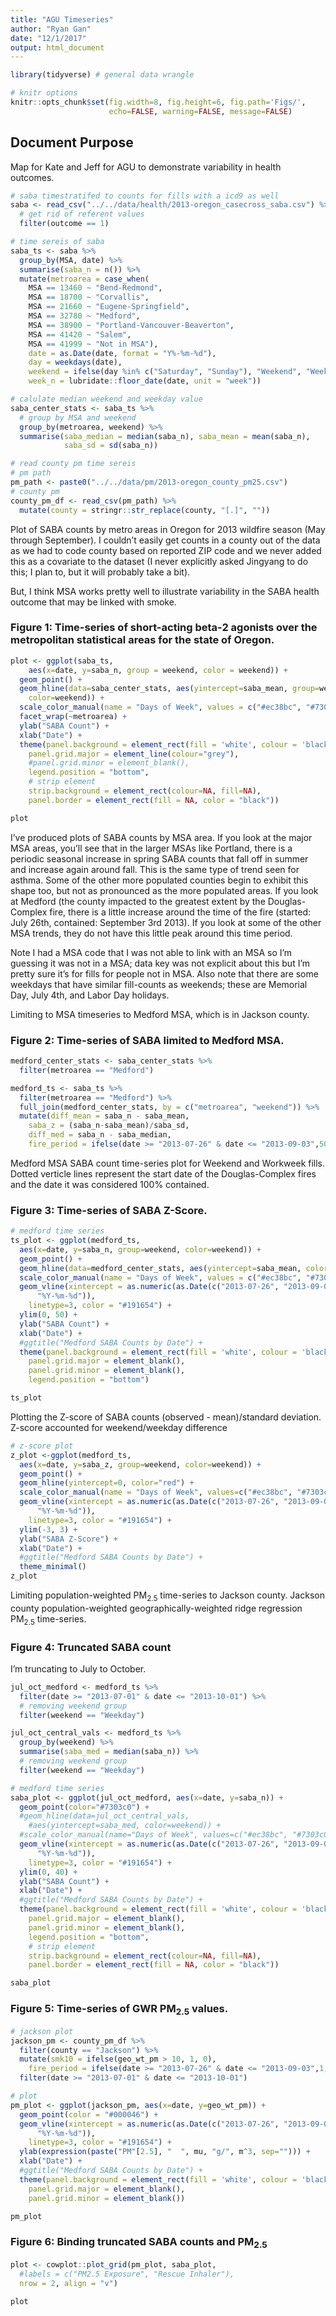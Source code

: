 ```yaml
---
title: "AGU Timeseries"
author: "Ryan Gan"
date: "12/1/2017"
output: html_document
---
```


```r
library(tidyverse) # general data wrangle

# knitr options
knitr::opts_chunk$set(fig.width=8, fig.height=6, fig.path='Figs/',
                      echo=FALSE, warning=FALSE, message=FALSE)
```

## Document Purpose

Map for Kate and Jeff for AGU to demonstrate variability in health outcomes.

```r
# saba timestratifed to counts for fills with a icd9 as well
saba <- read_csv("../../data/health/2013-oregon_casecross_saba.csv") %>% 
  # get rid of referent values
  filter(outcome == 1)

# time sereis of saba
saba_ts <- saba %>% 
  group_by(MSA, date) %>% 
  summarise(saba_n = n()) %>% 
  mutate(metroarea = case_when(
    MSA == 13460 ~ "Bend-Redmond",
    MSA == 18700 ~ "Corvallis",
    MSA == 21660 ~ "Eugene-Springfield",
    MSA == 32780 ~ "Medford",
    MSA == 38900 ~ "Portland-Vancouver-Beaverton",
    MSA == 41420 ~ "Salem",
    MSA == 41999 ~ "Not in MSA"),
    date = as.Date(date, format = "Y%-%m-%d"),
    day = weekdays(date),
    weekend = ifelse(day %in% c("Saturday", "Sunday"), "Weekend", "Weekday"),
    week_n = lubridate::floor_date(date, unit = "week")) 

# calulate median weekend and weekday value
saba_center_stats <- saba_ts %>% 
  # group by MSA and weekend
  group_by(metroarea, weekend) %>% 
  summarise(saba_median = median(saba_n), saba_mean = mean(saba_n),
            saba_sd = sd(saba_n))

# read county pm time sereis
# pm path
pm_path <- paste0("../../data/pm/2013-oregon_county_pm25.csv")
# county pm
county_pm_df <- read_csv(pm_path) %>% 
  mutate(county = stringr::str_replace(county, "[.]", ""))
```

Plot of SABA counts by metro areas in Oregon for 2013 wildfire season (May through September). I couldn't easily get counts in a county out of the data as we had to code county based on reported ZIP code and we never added this as a covariate to the dataset (I never explicitly asked Jingyang to do this; I plan to, but it will probably take a bit).

But, I think MSA works pretty well to illustrate variability in the SABA health outcome that may be linked with smoke.

### Figure 1: Time-series of short-acting beta-2 agonists over the metropolitan statistical areas for the state of Oregon.

```r
plot <- ggplot(saba_ts, 
    aes(x=date, y=saba_n, group = weekend, color = weekend)) +
  geom_point() +
  geom_hline(data=saba_center_stats, aes(yintercept=saba_mean, group=weekend,
    color=weekend)) +
  scale_color_manual(name = "Days of Week", values = c("#ec38bc", "#7303c0")) +
  facet_wrap(~metroarea) +
  ylab("SABA Count") +
  xlab("Date") +
  theme(panel.background = element_rect(fill = 'white', colour = 'black'),
    panel.grid.major = element_line(colour="grey"),
    #panel.grid.minor = element_blank(),
    legend.position = "bottom",
    # strip element
    strip.background = element_rect(colour=NA, fill=NA),
    panel.border = element_rect(fill = NA, color = "black"))

plot
```

I've produced plots of SABA counts by MSA area. If you look at the major MSA areas, you'll see that in the larger MSAs like Portland, there is a periodic seasonal increase in spring SABA counts that fall off in summer and increase again around fall. This is the same type of trend seen for asthma. Some of the other more populated counties begin to exhibit this shape too, but not as pronounced as the more populated areas. If you look at Medford (the county impacted to the greatest extent by the Douglas-Complex fire, there is a little increase around the time of the fire (started: July 26th, contained: September 3rd 2013). If you look at some of the other MSA trends, they do not have this little peak around this time period. 

Note I had a MSA code that I was not able to link with an MSA so I'm guessing it was not in a MSA; data key was not explicit about this but I'm pretty sure it's for fills for people not in MSA. Also note that there are some weekdays that have similar fill-counts as weekends; these are Memorial Day, July 4th, and Labor Day holidays.

Limiting to MSA timeseries to Medford MSA, which is in Jackson county.

### Figure 2: Time-series of SABA limited to Medford MSA.

```r
medford_center_stats <- saba_center_stats %>% 
  filter(metroarea == "Medford")

medford_ts <- saba_ts %>% 
  filter(metroarea == "Medford") %>% 
  full_join(medford_center_stats, by = c("metroarea", "weekend")) %>% 
  mutate(diff_mean = saba_n - saba_mean,
    saba_z = (saba_n-saba_mean)/saba_sd, 
    diff_med = saba_n - saba_median,
    fire_period = ifelse(date >= "2013-07-26" & date <= "2013-09-03",50,NA))
```

Medford MSA SABA count time-series plot for Weekend and Workweek fills. Dotted verticle lines represent the start date of the Douglas-Complex fires and the date it was considered 100% contained.

### Figure 3: Time-series of SABA Z-Score.

```r
# medford time series
ts_plot <- ggplot(medford_ts, 
  aes(x=date, y=saba_n, group=weekend, color=weekend)) +
  geom_point() +
  geom_hline(data=medford_center_stats, aes(yintercept=saba_mean, color=weekend)) +
  scale_color_manual(name = "Days of Week", values = c("#ec38bc", "#7303c0")) +
  geom_vline(xintercept = as.numeric(as.Date(c("2013-07-26", "2013-09-03"), 
      "%Y-%m-%d")),
    linetype=3, color = "#191654") +
  ylim(0, 50) +
  ylab("SABA Count") +
  xlab("Date") +
  #ggtitle("Medford SABA Counts by Date") +
  theme(panel.background = element_rect(fill = 'white', colour = 'black'),
    panel.grid.major = element_blank(),
    panel.grid.minor = element_blank(),
    legend.position = "bottom")

ts_plot
```

Plotting the Z-score of SABA counts (observed - mean)/standard deviation. Z-score accounted for weekend/weekday difference

```r
# z-score plot
z_plot <-ggplot(medford_ts, 
  aes(x=date, y=saba_z, group=weekend, color=weekend)) +
  geom_point() +
  geom_hline(yintercept=0, color="red") +
  scale_color_manual(name = "Days of Week", values=c("#ec38bc", "#7303c0")) +
  geom_vline(xintercept = as.numeric(as.Date(c("2013-07-26", "2013-09-03"), 
      "%Y-%m-%d")),
    linetype=3, color = "#191654") +
  ylim(-3, 3) +
  ylab("SABA Z-Score") +
  xlab("Date") +
  #ggtitle("Medford SABA Counts by Date") +
  theme_minimal()
z_plot
```

Limiting population-weighted PM~2.5~ time-series to Jackson county. Jackson county population-weighted geographically-weighted ridge regression PM~2.5~ time-series.

### Figure 4: Truncated SABA count

I'm truncating to July to October.

```r
jul_oct_medford <- medford_ts %>% 
  filter(date >= "2013-07-01" & date <= "2013-10-01") %>% 
  # removing weekend group
  filter(weekend == "Weekday")

jul_oct_central_vals <- medford_ts %>% 
  group_by(weekend) %>% 
  summarise(saba_med = median(saba_n)) %>% 
  # removing weekend group
  filter(weekend == "Weekday")

# medford time series
saba_plot <- ggplot(jul_oct_medford, aes(x=date, y=saba_n)) +
  geom_point(color="#7303c0") +
  #geom_hline(data=jul_oct_central_vals,
    #aes(yintercept=saba_med, color=weekend)) +
  #scale_color_manual(name="Days of Week", values=c("#ec38bc", "#7303c0")) +
  geom_vline(xintercept = as.numeric(as.Date(c("2013-07-26", "2013-09-03"), 
      "%Y-%m-%d")),
    linetype=3, color = "#191654") +
  ylim(0, 40) +
  ylab("SABA Count") +
  xlab("Date") +
  #ggtitle("Medford SABA Counts by Date") +
  theme(panel.background = element_rect(fill = 'white', colour = 'black'),
    panel.grid.major = element_blank(),
    panel.grid.minor = element_blank(),
    legend.position = "bottom",
    # strip element
    strip.background = element_rect(colour=NA, fill=NA),
    panel.border = element_rect(fill = NA, color = "black"))

saba_plot
```

### Figure 5: Time-series of GWR PM~2.5~ values.

```r
# jackson plot
jackson_pm <- county_pm_df %>% 
  filter(county == "Jackson") %>% 
  mutate(smk10 = ifelse(geo_wt_pm > 10, 1, 0),
    fire_period = ifelse(date >= "2013-07-26" & date <= "2013-09-03",1,0)) %>% 
  filter(date >= "2013-07-01" & date <= "2013-10-01")

# plot 
pm_plot <- ggplot(jackson_pm, aes(x=date, y=geo_wt_pm)) +
  geom_point(color = "#000046") +
  geom_vline(xintercept = as.numeric(as.Date(c("2013-07-26", "2013-09-03"), 
      "%Y-%m-%d")),
    linetype=3, color = "#191654") +
  ylab(expression(paste("PM"[2.5], "  ", mu, "g/", m^3, sep=""))) +
  xlab("Date") +
  #ggtitle("Medford SABA Counts by Date") +
  theme(panel.background = element_rect(fill = 'white', colour = 'black'),
    panel.grid.major = element_blank(),
    panel.grid.minor = element_blank())

pm_plot  
```

### Figure 6: Binding truncated SABA counts and PM~2.5~

```r
plot <- cowplot::plot_grid(pm_plot, saba_plot,
  #labels = c("PM2.5 Exposure", "Rescue Inhaler"), 
  nrow = 2, align = "v")

plot
```